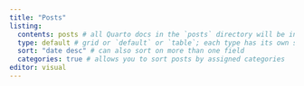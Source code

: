 ```yaml
---
title: "Posts"
listing: 
  contents: posts # all Quarto docs in the `posts` directory will be included on your listing page
  type: default # grid or `default` or `table`; each type has its own set of yaml options to include
  sort: "date desc" # can also sort on more than one field
  categories: true # allows you to sort posts by assigned categories 
editor: visual
---
```

